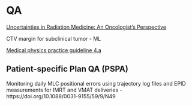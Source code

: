 # QA {#qa}

[Uncertainties in Radiation Medicine: An Oncologist's Perspective](https://vimeo.com/76862861)

CTV margin for subclinical tumor - ML

[Medical physics practice guideline 4.a](https://aapm.onlinelibrary.wiley.com/doi/full/10.1120/jacmp.v16i3.5431)

## Patient-specific Plan QA (PSPA)

Monitoring daily MLC positional errors using trajectory log files and EPID measurements for IMRT and VMAT deliveries - https://doi.org/10.1088/0031-9155/59/9/N49